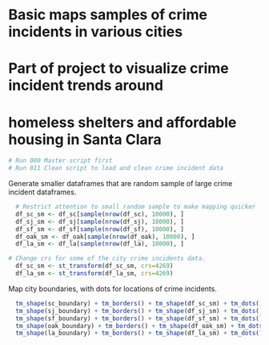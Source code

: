 # Basic maps samples of crime incidents in various cities
# Part of project to visualize crime incident trends around 
# homeless shelters and affordable housing in Santa Clara

```{r echo=T, comment=NA, message=FALSE, warning=FALSE}
# Run 000 Master script first
# Run 011 Clean script to load and clean crime incident data
```

Generate smaller dataframes that are random sample of large crime incident dataframes.

```{r echo=T, comment=NA, message=FALSE, warning=FALSE}
  # Restrict attention to small random sample to make mapping quicker
  df_sc_sm <- df_sc[sample(nrow(df_sc), 10000), ]
  df_sj_sm <- df_sj[sample(nrow(df_sj), 10000), ]
  df_sf_sm <- df_sf[sample(nrow(df_sf), 10000), ]
  df_oak_sm <- df_oak[sample(nrow(df_oak), 10000), ]
  df_la_sm <- df_la[sample(nrow(df_la), 10000), ]
```



```{r echo=T, comment=NA, message=FALSE, warning=FALSE}
# Change crs for some of the city crime incidents data.
  df_sc_sm <- st_transform(df_sc_sm, crs=4269)
  df_la_sm <- st_transform(df_la_sm, crs=4269)
```

Map city boundaries, with dots for locations of crime incidents.
```{r echo=T, comment=NA, message=FALSE, warning=FALSE}
  tm_shape(sc_boundary) + tm_borders() + tm_shape(df_sc_sm) + tm_dots()
  tm_shape(sj_boundary) + tm_borders() + tm_shape(df_sj_sm) + tm_dots()
  tm_shape(sf_boundary) + tm_borders() + tm_shape(df_sf_sm) + tm_dots()
  tm_shape(oak_boundary) + tm_borders() + tm_shape(df_oak_sm) + tm_dots()
  tm_shape(la_boundary) + tm_borders() + tm_shape(df_la_sm) + tm_dots()

```

